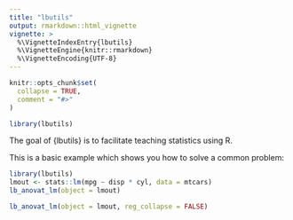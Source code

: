 ```yaml
---
title: "lbutils"
output: rmarkdown::html_vignette
vignette: >
  %\VignetteIndexEntry{lbutils}
  %\VignetteEngine{knitr::rmarkdown}
  %\VignetteEncoding{UTF-8}
---
```


```r
knitr::opts_chunk$set(
  collapse = TRUE,
  comment = "#>"
)
```

```r
library(lbutils)
```

The goal of {lbutils} is to facilitate teaching statistics using R.

This is a basic example which shows you how to solve a common problem:

```r
library(lbutils)
lmout <- stats::lm(mpg ~ disp * cyl, data = mtcars)
lb_anovat_lm(object = lmout)

lb_anovat_lm(object = lmout, reg_collapse = FALSE)
```
